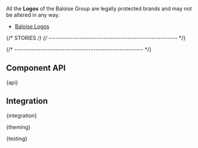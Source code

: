 
<Meta of={LogoStories} />

<StoryHeading of={LogoStories.Basic} hidden></StoryHeading>

<Banner of={LogoStories} />

<Lead>All the **Logos** of the Baloise Group are legally protected brands and may not be altered in any way.</Lead>

- [Baloise Logos](https://www.baloise.com/en/home/about-us/who-we-are/images-logos.html)

<Canvas of={LogoStories.Basic} sourceState="shown" />

<PlaygroundBar of={LogoStories.Basic}></PlaygroundBar>

{/* STORIES */}
{/* ------------------------------------------------------ */}

<StoryHeading of={LogoStories.Animated}></StoryHeading>

<Canvas of={LogoStories.Animated} />

{/* ------------------------------------------------------ */}

## Component API


<Markdown>{api}</Markdown>

## Integration


<Markdown>{integration}</Markdown>


<Markdown>{theming}</Markdown>


<Markdown>{testing}</Markdown>

<Footer />
